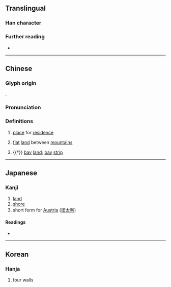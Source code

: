 {{character info}}
==Translingual==

===Han character===
{{Han char|rn=32|rad=土|as=13|sn=16|four=47134|canj=GHBK|ids=⿰土奧}}

===Further reading===
* {{Han ref|kx=0239.250|dkj=05504|dj=0479.180|hdz=10492.010|uh=58BA|ud=22714|bh=E94D|bd=59725}}

----

==Chinese==
{{zh-forms|alt=圫-ancient}}

===Glyph origin===
{{Han etym}}
{{Han compound|土|奧|c1=s|c2=p|ls=psc|t1=earth}}.

===Pronunciation===
{{zh-pron
|m=ào
|c=ou3
|h=pfs=
|md=
|mn=
|w=
|mc=y
|oc=y
|cat=n
}}

===Definitions===
{{zh-hanzi}}

# {{lb|zh|literary}} [[place]] for [[residence]]
# {{lb|zh|dialectal}} [[flat]] [[land]] between [[mountain]]s
# {{†}} [[bay]] [[land]]; [[bay]] [[strip]]

----

==Japanese==

===Kanji===
{{ja-kanji|grade=|rs=土13}}

# [[land]]
# [[shore]]
# short form for [[Austria]] ([[墺太利]])

====Readings====
* {{ja-readings
|goon=いく<ゐく, おう<あふ
|kanon=いく<ゐく, おう<あふ
|kun=きし-
}}

----

==Korean==

===Hanja===
{{ko-hanja|hangeul=[[오]], [[욱]]}}

# four walls